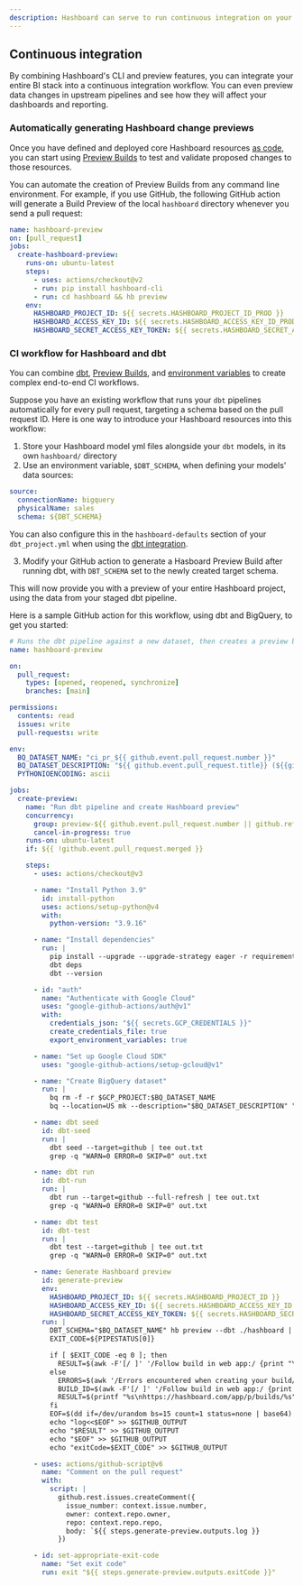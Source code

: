 ```yaml
---
description: Hashboard can serve to run continuous integration on your Business Intelligence dashboards, this can be integrated with git and dbt workflows in Hashboard
---
```


## Continuous integration

By combining Hashboard's CLI and preview features, you can integrate your entire BI stack into a continuous integration workflow. You can even preview data changes in upstream pipelines and see how they will affect your dashboards and reporting.

### Automatically generating Hashboard change previews

Once you have defined and deployed core Hashboard resources [as code](./managing-resources-with-code.mdx), you can start using [Preview Builds](./cli/preview.mdx) to test and validate proposed changes to those resources.

You can automate the creation of Preview Builds from any command line environment. For example, if you use GitHub, the following GitHub action will generate a Build Preview of the local `hashboard` directory whenever you send a pull request:

```yaml
name: hashboard-preview
on: [pull_request]
jobs:
  create-hashboard-preview:
    runs-on: ubuntu-latest
    steps:
      - uses: actions/checkout@v2
      - run: pip install hashboard-cli
      - run: cd hashboard && hb preview
    env:
      HASHBOARD_PROJECT_ID: ${{ secrets.HASHBOARD_PROJECT_ID_PROD }}
      HASHBOARD_ACCESS_KEY_ID: ${{ secrets.HASHBOARD_ACCESS_KEY_ID_PROD }}
      HASHBOARD_SECRET_ACCESS_KEY_TOKEN: ${{ secrets.HASHBOARD_SECRET_ACCESS_KEY_TOKEN_PROD }}
```

### CI workflow for Hashboard and dbt

You can combine [dbt](./dbt-integration.mdx), [Preview Builds](./cli/preview.mdx), and [environment variables](./environment-variables.mdx) to create complex end-to-end CI workflows.

Suppose you have an existing workflow that runs your `dbt` pipelines automatically for every pull request, targeting a schema based on the pull request ID. Here is one way to introduce your Hashboard resources into this workflow:

1. Store your Hashboard model yml files alongside your `dbt` models, in its own `hashboard/` directory
2. Use an environment variable, `$DBT_SCHEMA`, when defining your models' data sources:

```yaml
source:
  connectionName: bigquery
  physicalName: sales
  schema: ${DBT_SCHEMA}
```

You can also configure this in the `hashboard-defaults` section of your `dbt_project.yml` when using the [dbt integration](./dbt-integration#configure-your-dbt_projectyml).

3. Modify your GitHub action to generate a Hasboard Preview Build after running dbt, with `DBT_SCHEMA` set to the newly created target schema.

This will now provide you with a preview of your entire Hashboard project, using the data from your staged dbt pipeline.

Here is a sample GitHub action for this workflow, using dbt and BigQuery, to get you started:

```yaml
# Runs the dbt pipeline against a new dataset, then creates a preview build in Hashboard.
name: hashboard-preview

on:
  pull_request:
    types: [opened, reopened, synchronize]
    branches: [main]

permissions:
  contents: read
  issues: write
  pull-requests: write

env:
  BQ_DATASET_NAME: "ci_pr_${{ github.event.pull_request.number }}"
  BQ_DATASET_DESCRIPTION: "${{ github.event.pull_request.title}} (${{github.event.pull_request.html_url}})"
  PYTHONIOENCODING: ascii

jobs:
  create-preview:
    name: "Run dbt pipeline and create Hashboard preview"
    concurrency:
      group: preview-${{ github.event.pull_request.number || github.ref }}
      cancel-in-progress: true
    runs-on: ubuntu-latest
    if: ${{ !github.event.pull_request.merged }}

    steps:
      - uses: actions/checkout@v3

      - name: "Install Python 3.9"
        id: install-python
        uses: actions/setup-python@v4
        with:
          python-version: "3.9.16"

      - name: "Install dependencies"
        run: |
          pip install --upgrade --upgrade-strategy eager -r requirements.txt
          dbt deps
          dbt --version

      - id: "auth"
        name: "Authenticate with Google Cloud"
        uses: "google-github-actions/auth@v1"
        with:
          credentials_json: "${{ secrets.GCP_CREDENTIALS }}"
          create_credentials_file: true
          export_environment_variables: true

      - name: "Set up Google Cloud SDK"
        uses: "google-github-actions/setup-gcloud@v1"

      - name: "Create BigQuery dataset"
        run: |
          bq rm -f -r $GCP_PROJECT:$BQ_DATASET_NAME
          bq --location=US mk --description="$BQ_DATASET_DESCRIPTION" "$GCP_PROJECT:$BQ_DATASET_NAME"

      - name: dbt seed
        id: dbt-seed
        run: |
          dbt seed --target=github | tee out.txt
          grep -q "WARN=0 ERROR=0 SKIP=0" out.txt

      - name: dbt run
        id: dbt-run
        run: |
          dbt run --target=github --full-refresh | tee out.txt
          grep -q "WARN=0 ERROR=0 SKIP=0" out.txt

      - name: dbt test
        id: dbt-test
        run: |
          dbt test --target=github | tee out.txt
          grep -q "WARN=0 ERROR=0 SKIP=0" out.txt

      - name: Generate Hashboard preview
        id: generate-preview
        env:
          HASHBOARD_PROJECT_ID: ${{ secrets.HASHBOARD_PROJECT_ID }}
          HASHBOARD_ACCESS_KEY_ID: ${{ secrets.HASHBOARD_ACCESS_KEY_ID }}
          HASHBOARD_SECRET_ACCESS_KEY_TOKEN: ${{ secrets.HASHBOARD_SECRET_ACCESS_KEY_TOKEN }}
        run: |
          DBT_SCHEMA="$BQ_DATASET_NAME" hb preview --dbt ./hashboard | tee output.txt
          EXIT_CODE=${PIPESTATUS[0]}

          if [ $EXIT_CODE -eq 0 ]; then
            RESULT=$(awk -F'[/ ]' '/Follow build in web app:/ {print "\nhttps://hashboard.com/app/p/builds/"$(NF)"\n"}' output.txt && awk '/Build .* completed successfully/{flag=1} flag' output.txt)
          else
            ERRORS=$(awk '/Errors encountered when creating your build/,EOF' output.txt)
            BUILD_ID=$(awk -F'[/ ]' '/Follow build in web app:/ {print $(NF)}' output.txt)
            RESULT=$(printf "%s\nhttps://hashboard.com/app/p/builds/%s" "$ERRORS" "$BUILD_ID")
          fi
          EOF=$(dd if=/dev/urandom bs=15 count=1 status=none | base64)
          echo "log<<$EOF" >> $GITHUB_OUTPUT
          echo "$RESULT" >> $GITHUB_OUTPUT
          echo "$EOF" >> $GITHUB_OUTPUT
          echo "exitCode=$EXIT_CODE" >> $GITHUB_OUTPUT

      - uses: actions/github-script@v6
        name: "Comment on the pull request"
        with:
          script: |
            github.rest.issues.createComment({
              issue_number: context.issue.number,
              owner: context.repo.owner,
              repo: context.repo.repo,
              body: `${{ steps.generate-preview.outputs.log }}
            })

      - id: set-appropriate-exit-code
        name: "Set exit code"
        run: exit "${{ steps.generate-preview.outputs.exitCode }}"
```
